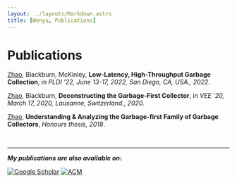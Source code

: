 ```yaml
---
layout: ../layouts/Markdown.astro
title: [Wenyu, Publications]
---
```




# Publications

<u>Zhao</u>, Blackburn, McKinley, **Low-Latency, High-Throughput Garbage Collection**, in *PLDI ’22, June 13-17, 2022, San Diego, CA, USA., 2022*. <PDF href="https://dl.acm.org/doi/pdf/10.1145/3519939.3523440"/> <GitHub repo="wenyuzhao/mmtk-core" href="https://github.com/wenyuzhao/mmtk-core/tree/lxr"/> <YouTube video="1TLmawuxHfY"/> <DOI doi="10.1145/3519939.3523440"/> <Award label="PLDI'22" title="Distinguished Paper Award" href="https://twitter.com/ANUComputing/status/1537216702223503360"/> <PDF href="https://arxiv.org/pdf/2210.17175" label="Extended Version"/>

<u>Zhao</u>, Blackburn, **Deconstructing the Garbage-First Collector**, in *VEE ’20, March 17, 2020, Lausanne, Switzerland., 2020*. <PDF href="https://dl.acm.org/doi/pdf/10.1145/3381052.3381320"/> <GitHub repo="wenyuzhao/JikesRVM-G1"/> <YouTube video="MAk6RdApGLs" invalid/> <DOI doi="10.1145/3381052.3381320"/>

<u>Zhao</u>, **Understanding & Analyzing the Garbage-first Family of Garbage Collectors**, *Honours thesis, 2018*. <PDF href="https://users.cecs.anu.edu.au/~steveb/pubs/theses/zhao-2018.pdf"/> <GitHub repo="wenyuzhao/JikesRVM-G1"/>

<br/>

---

***My publications are also available on:***

[![Google Scholar](https://img.shields.io/badge/-Google%20Scholar-4c8bf5.svg?logo=google&style=for-the-badge&logoColor=white&labelColor=5c5c5c)](https://scholar.google.com.au/citations?user=7QSb8g4AAAAJ&hl=en) [![ACM](https://img.shields.io/badge/-ACM%20Digital%20Library-black.svg?logo=acm&style=for-the-badge&logoColor=white&labelColor=5c5c5c)](https://dl.acm.org/profile/99659509405)